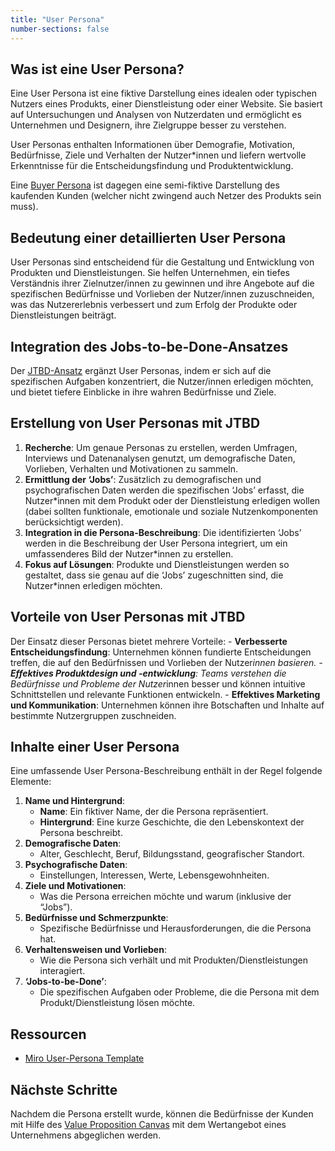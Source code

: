 ```yaml
---
title: "User Persona"
number-sections: false
---
```


## Was ist eine User Persona?

Eine User Persona ist eine fiktive Darstellung eines idealen oder typischen Nutzers eines Produkts, einer Dienstleistung oder einer Website. Sie basiert auf Untersuchungen und Analysen von Nutzerdaten und ermöglicht es Unternehmen und Designern, ihre Zielgruppe besser zu verstehen. 

User Personas enthalten Informationen über Demografie, Motivation, Bedürfnisse, Ziele und Verhalten der Nutzer*innen und liefern wertvolle Erkenntnisse für die Entscheidungsfindung und Produktentwicklung.

Eine [Buyer Persona](docs/buyer-persona.qmd) ist dagegen eine semi-fiktive Darstellung des kaufenden Kunden (welcher nicht zwingend auch Netzer des Produkts sein muss).

## Bedeutung einer detaillierten User Persona

User Personas sind entscheidend für die Gestaltung und Entwicklung von Produkten und Dienstleistungen. Sie helfen Unternehmen, ein tiefes Verständnis ihrer Zielnutzer/innen zu gewinnen und ihre Angebote auf die spezifischen Bedürfnisse und Vorlieben der Nutzer/innen zuzuschneiden, was das Nutzererlebnis verbessert und zum Erfolg der Produkte oder Dienstleistungen beiträgt.

## Integration des Jobs-to-be-Done-Ansatzes

Der [JTBD-Ansatz](/jobs-to-be-done.qmd) ergänzt User Personas, indem er sich auf die spezifischen Aufgaben konzentriert, die Nutzer/innen erledigen möchten, und bietet tiefere Einblicke in ihre wahren Bedürfnisse und Ziele.

## Erstellung von User Personas mit JTBD

1. **Recherche**: Um genaue Personas zu erstellen, werden Umfragen, Interviews und Datenanalysen genutzt, um demografische Daten, Vorlieben, Verhalten und Motivationen zu sammeln.
2. **Ermittlung der 'Jobs'**: Zusätzlich zu demografischen und psychografischen Daten werden die spezifischen 'Jobs' erfasst, die Nutzer*innen mit dem Produkt oder der Dienstleistung erledigen wollen (dabei sollten funktionale, emotionale und soziale Nutzenkomponenten berücksichtigt werden).
3. **Integration in die Persona-Beschreibung**: Die identifizierten 'Jobs' werden in die Beschreibung der User Persona integriert, um ein umfassenderes Bild der Nutzer*innen zu erstellen.
4. **Fokus auf Lösungen**: Produkte und Dienstleistungen werden so gestaltet, dass sie genau auf die 'Jobs' zugeschnitten sind, die Nutzer*innen erledigen möchten.

## Vorteile von User Personas mit JTBD

Der Einsatz dieser Personas bietet mehrere Vorteile:
- **Verbesserte Entscheidungsfindung**: Unternehmen können fundierte Entscheidungen treffen, die auf den Bedürfnissen und Vorlieben der Nutzer*innen basieren.
- **Effektives Produktdesign und -entwicklung**: Teams verstehen die Bedürfnisse und Probleme der Nutzer*innen besser und können intuitive Schnittstellen und relevante Funktionen entwickeln.
- **Effektives Marketing und Kommunikation**: Unternehmen können ihre Botschaften und Inhalte auf bestimmte Nutzergruppen zuschneiden.

## Inhalte einer User Persona

Eine umfassende User Persona-Beschreibung enthält in der Regel folgende Elemente:

1. **Name und Hintergrund**: 
   - **Name**: Ein fiktiver Name, der die Persona repräsentiert.
   - **Hintergrund**: Eine kurze Geschichte, die den Lebenskontext der Persona beschreibt.
2. **Demografische Daten**: 
   - Alter, Geschlecht, Beruf, Bildungsstand, geografischer Standort.
3. **Psychografische Daten**: 
   - Einstellungen, Interessen, Werte, Lebensgewohnheiten.
4. **Ziele und Motivationen**: 
   - Was die Persona erreichen möchte und warum (inklusive der "Jobs").
5. **Bedürfnisse und Schmerzpunkte**: 
   - Spezifische Bedürfnisse und Herausforderungen, die die Persona hat.
6. **Verhaltensweisen und Vorlieben**: 
   - Wie die Persona sich verhält und mit Produkten/Dienstleistungen interagiert.
7. **'Jobs-to-be-Done'**: 
   - Die spezifischen Aufgaben oder Probleme, die die Persona mit dem Produkt/Dienstleistung lösen möchte.

## Ressourcen

- [Miro User-Persona Template](https://miro.com/templates/personas/) 

## Nächste Schritte

Nachdem die Persona erstellt wurde, können die Bedürfnisse der Kunden mit Hilfe des [Value Proposition Canvas](/docs/value-proposition.qmd) mit dem Wertangebot eines Unternehmens abgeglichen werden. 